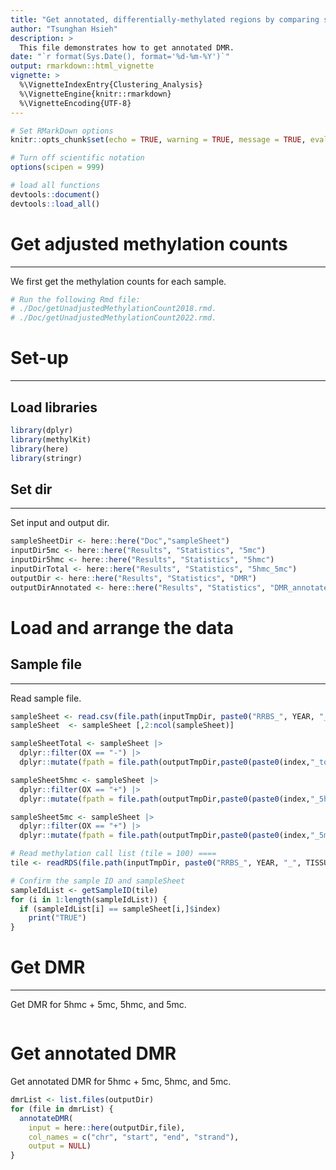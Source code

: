 ```yaml
---
title: "Get annotated, differentially-methylated regions by comparing samples from two conditions"
author: "Tsunghan Hsieh"
description: >
  This file demonstrates how to get annotated DMR.
date: "`r format(Sys.Date(), format='%d-%m-%Y')`"
output: rmarkdown::html_vignette
vignette: >
  %\VignetteIndexEntry{Clustering_Analysis}
  %\VignetteEngine{knitr::rmarkdown}
  %\VignetteEncoding{UTF-8}
---
```


```r
# Set RMarkDown options
knitr::opts_chunk$set(echo = TRUE, warning = TRUE, message = TRUE, eval = TRUE, collapse = FALSE)

# Turn off scientific notation
options(scipen = 999)

# load all functions
devtools::document()
devtools::load_all()
```

# Get adjusted methylation counts
***
We first get the methylation counts for each sample.

```r
# Run the following Rmd file:
# ./Doc/getUnadjustedMethylationCount2018.rmd.
# ./Doc/getUnadjustedMethylationCount2022.rmd.
```

# Set-up
***

## Load libraries
```r
library(dplyr)
library(methylKit)
library(here)
library(stringr)
```

## Set dir
***
Set input and output dir.

```r
sampleSheetDir <- here::here("Doc","sampleSheet")
inputDir5mc <- here::here("Results", "Statistics", "5mc")
inputDir5hmc <- here::here("Results", "Statistics", "5hmc")
inputDirTotal <- here::here("Results", "Statistics", "5hmc_5mc")
outputDir <- here::here("Results", "Statistics", "DMR")
outputDirAnnotated <- here::here("Results", "Statistics", "DMR_annotated")
```


# Load and arrange the data
## Sample file
***
Read sample file.

```r
sampleSheet <- read.csv(file.path(inputTmpDir, paste0("RRBS_", YEAR, "_", TISSUE, "_sampleSheet_",".csv")))
sampleSheet  <- sampleSheet [,2:ncol(sampleSheet)]

sampleSheetTotal <- sampleSheet |>
  dplyr::filter(OX == "-") |>
  dplyr::mutate(fpath = file.path(outputTmpDir,paste0(paste0(index,"_total.csv"))))

sampleSheet5hmc <- sampleSheet |>
  dplyr::filter(OX == "+") |>
  dplyr::mutate(fpath = file.path(outputTmpDir,paste0(paste0(index,"_5hmc.csv"))))

sampleSheet5mc <- sampleSheet |>
  dplyr::filter(OX == "+") |>
  dplyr::mutate(fpath = file.path(outputTmpDir,paste0(paste0(index,"_5mc.csv"))))

# Read methylation call list (tile = 100) ====
tile <- readRDS(file.path(inputTmpDir, paste0("RRBS_", YEAR, "_", TISSUE, "_methTile100_", ".rds")))

# Confirm the sample ID and sampleSheet
sampleIdList <- getSampleID(tile)
for (i in 1:length(sampleIdList)) {
  if (sampleIdList[i] == sampleSheet[i,]$index)
    print("TRUE")
}
```

# Get DMR
***
Get DMR for 5hmc + 5mc, 5hmc, and 5mc.

```r

```

# Get annotated DMR
Get annotated DMR for 5hmc + 5mc, 5hmc, and 5mc.
```r
dmrList <- list.files(outputDir)
for (file in dmrList) {
  annotateDMR(
    input = here::here(outputDir,file),
    col_names = c("chr", "start", "end", "strand"),
    output = NULL)
}
```
